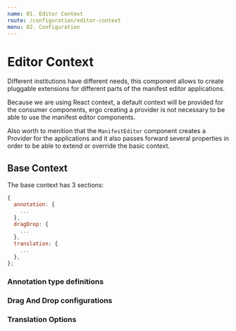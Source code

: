 ```yaml
---
name: 01. Editor Context
route: /configuration/editor-context
menu: 02. Configuration
---
```



# Editor Context

Different institutions have different needs, this component allows to create pluggable 
extensions for different parts of the manifest editor applications.

<Props of={EditorProvider} />

Because we are using React context, a default context will be provided for the consumer components, ergo 
creating a provider is not necessary to be able to use the manifest editor components.

Also worth to menition that the `ManifestEditor` component creates a Provider 
for the applications and it also passes forward several properties in order to be 
able to extend or override the basic context.

## Base Context

The base context has 3 sections:

```js
{
  annotation: {
    ...
  },
  dragDrop: {
    ...
  },
  translation: {
    ...
  },
};
```

### Annotation type definitions

### Drag And Drop configurations

### Translation Options

